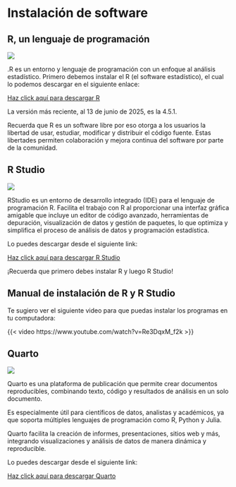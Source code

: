 # Instalación de software {.unnumbered}

## R, un lenguaje de programación

![](images/R_logo.png)

.R es un entorno y lenguaje de programación con un enfoque al análisis estadístico. Primero debemos instalar el R (el software estadístico), el cual lo podemos descargar en el siguiente enlace:

[Haz click aquí para descargar R](https://cran.r-project.org/bin/windows/base/)

La versión más reciente, al 13 de junio de 2025, es la 4.5.1.

Recuerda que R es un software libre por eso otorga a los usuarios la libertad de usar, estudiar, modificar y distribuir el código fuente. Estas libertades permiten colaboración y mejora continua del software por parte de la comunidad.

## R Studio

![](images/Rstudio_logo.png)

RStudio es un entorno de desarrollo integrado (IDE) para el lenguaje de programación R. Facilita el trabajo con R al proporcionar una interfaz gráfica amigable que incluye un editor de código avanzado, herramientas de depuración, visualización de datos y gestión de paquetes, lo que optimiza y simplifica el proceso de análisis de datos y programación estadística.

Lo puedes descargar desde el siguiente link:

[Haz click aquí para descargar R Studio](https://posit.co/download/rstudio-desktop/)

::: callout-warning
¡Recuerda que primero debes instalar R y luego R Studio!
:::

## Manual de instalación de R y R Studio

Te sugiero ver el siguiente video para que puedas instalar los programas en tu computadora:

{{< video https://www.youtube.com/watch?v=Re3DqxM_f2k >}}

## Quarto

![](images/quarto_logo.jpeg)

Quarto es una plataforma de publicación que permite crear documentos reproducibles, combinando texto, código y resultados de análisis en un solo documento.

Es especialmente útil para científicos de datos, analistas y académicos, ya que soporta múltiples lenguajes de programación como R, Python y Julia.

Quarto facilita la creación de informes, presentaciones, sitios web y más, integrando visualizaciones y análisis de datos de manera dinámica y reproducible.

Lo puedes descargar desde el siguiente link:

[Haz click aquí para descargar Quarto](https://quarto.org/docs/download/)
